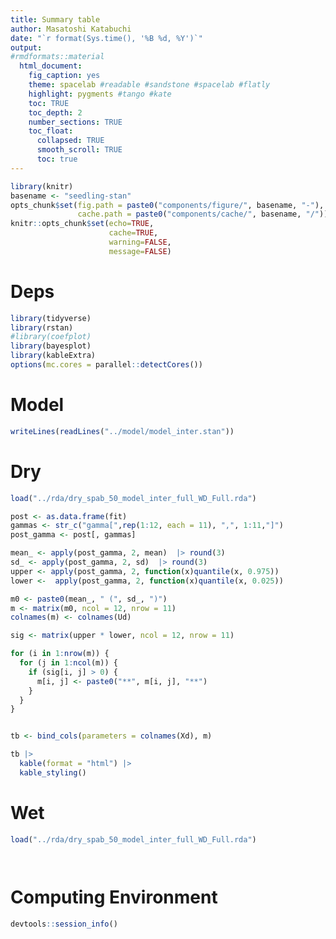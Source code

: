 ```yaml
---
title: Summary table
author: Masatoshi Katabuchi
date: "`r format(Sys.time(), '%B %d, %Y')`"
output:
#rmdformats::material
  html_document:
    fig_caption: yes
    theme: spacelab #readable #sandstone #spacelab #flatly
    highlight: pygments #tango #kate
    toc: TRUE
    toc_depth: 2
    number_sections: TRUE
    toc_float:
      collapsed: TRUE
      smooth_scroll: TRUE
      toc: true
---
```



```r
library(knitr)
basename <- "seedling-stan"
opts_chunk$set(fig.path = paste0("components/figure/", basename, "-"),
               cache.path = paste0("components/cache/", basename, "/"))
knitr::opts_chunk$set(echo=TRUE,
                      cache=TRUE,
                      warning=FALSE,
                      message=FALSE)
```


# Deps

```r
library(tidyverse)
library(rstan)
#library(coefplot)
library(bayesplot)
library(kableExtra)
options(mc.cores = parallel::detectCores())
```

# Model

```r
writeLines(readLines("../model/model_inter.stan"))
```

# Dry

```r
load("../rda/dry_spab_50_model_inter_full_WD_Full.rda")
```

```r
post <- as.data.frame(fit)
gammas <- str_c("gamma[",rep(1:12, each = 11), ",", 1:11,"]")
post_gamma <- post[, gammas]
```

```r
mean_ <- apply(post_gamma, 2, mean)  |> round(3)
sd_ <- apply(post_gamma, 2, sd)  |> round(3)
upper <- apply(post_gamma, 2, function(x)quantile(x, 0.975))
lower <-  apply(post_gamma, 2, function(x)quantile(x, 0.025))

m0 <- paste0(mean_, " (", sd_, ")")
m <- matrix(m0, ncol = 12, nrow = 11)
colnames(m) <- colnames(Ud)

sig <- matrix(upper * lower, ncol = 12, nrow = 11)

for (i in 1:nrow(m)) {
  for (j in 1:ncol(m)) {
    if (sig[i, j] > 0) {
      m[i, j] <- paste0("**", m[i, j], "**")
    }
  }
}


tb <- bind_cols(parameters = colnames(Xd), m)

tb |>
  kable(format = "html") |>
  kable_styling()

```

# Wet

```r
load("../rda/dry_spab_50_model_inter_full_WD_Full.rda")
```

```r
```

```r
```


# Computing Environment

```r
devtools::session_info()
```

